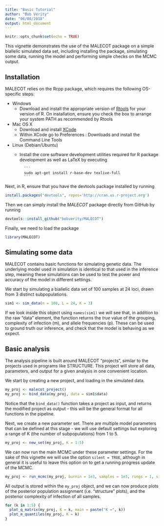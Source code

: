 ```yaml
---
title: "Basic Tutorial"
author: "Bob Verity"
date: "06/08/2018"
output: html_document
---
```


```r
knitr::opts_chunk$set(echo = TRUE)
```

This vignette demonstrates the use of the MALECOT package on a simple biallelic simulated data set, including installing the package, simulating some data, running the model and performing simple checks on the MCMC output.

## Installation

MALECOT relies on the Rcpp package, which requires the following OS-specific steps:

* Windows
    - Download and install the appropriate version of [Rtools](https://cran.rstudio.com/bin/windows/Rtools/) for your version of R. On installation, ensure you check the box to arrange your system PATH as recommended by Rtools
* Mac OS X
    - Download and install [XCode](http://itunes.apple.com/us/app/xcode/id497799835?mt=12)
    - Within XCode go to Preferences : Downloads and install the Command Line Tools
* Linux (Debian/Ubuntu)
    - Install the core software development utilities required for R package development as well as LaTeX by executing
    
            ```
            sudo apt-get install r-base-dev texlive-full
            ```

Next, in R, ensure that you have the devtools package installed by running
```r
install.packages("devtools", repos='http://cran.us.r-project.org')
```
Then we can simply install the *MALECOT* package directly from GitHub by running
```r
devtools::install_github("bobverity/MALECOT")
```
Finally, we need to load the package
```r
library(MALECOT)
```


## Simulating some data

MALECOT contains basic functions for simulating genetic data. The underlying model used in simulation is identical to that used in the inference step, meaning these simulations can be used to test the power and accuracy of the model in different settings.

We start by simulating a biallelic data set of 100 samples at 24 loci, drawn from 3 distinct subpopulations.

```r
sim1 <- sim_data(n = 100, L = 24, K = 3)
```

If we look inside this object using `names(sim1)` we will see that, in addition to the raw "data" element, the function returns the *true* value of the grouping, complexity of infection (m), and allele frequencies (p). These can be used to ground truth our inference, and check that the model is behaving as we expect. 

## Basic analysis

The analysis pipeline is built around MALECOT "projects", similar to the projects used in programs like STRUCTURE. This project will store all data, parameters, and output for a given analysis in one convenient location.

We start by creating a new project, and loading in the simulated data.

```r
my_proj <- malecot_project()
my_proj <- bind_data(my_proj, data = sim1$data)
```

Notice that the `bind_data()` function takes a project as input, and returns the modified project as output - this will be the general format for all functions in the pipeline.

Next, we create a new parameter set. There are multiple model parameters that can be defined at this stage - we will use default settings but exploring a range of K (the number of subpopulations) from 1 to 5.
```r
my_proj <- new_set(my_proj, K = 1:5)
```

We can now run the main MCMC under these parameter settings. For the sake of this vignette we will use the option `silent = TRUE`, although in general it is useful to leave this option on to get a running progress update of the MCMC.
```r
my_proj <- run_mcmc(my_proj, burnin = 1e3, samples = 1e3, rungs = 1, silent = TRUE)
```

All output is stored within the `my_proj` object, and we can now produce plots of the posterior population assignment (i.e. "structure" plots), and the posterior complexity of infection of all samples.
```r
for (k in 1:5) {
  plot_q_matrix(my_proj, K = k, main = paste("K =", k))
  plot_m_quantiles(my_proj, K = k)
}
```

